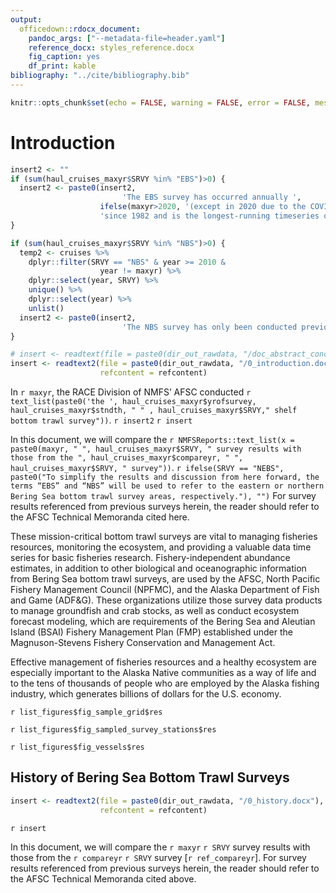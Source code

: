 ```yaml
---
output:
  officedown::rdocx_document: 
    pandoc_args: ["--metadata-file=header.yaml"]
    reference_docx: styles_reference.docx
    fig_caption: yes
    df_print: kable
bibliography: "../cite/bibliography.bib"
---
```


```r
knitr::opts_chunk$set(echo = FALSE, warning = FALSE, error = FALSE, message = FALSE)
```

# Introduction

```r
insert2 <- ""
if (sum(haul_cruises_maxyr$SRVY %in% "EBS")>0) {
  insert2 <- paste0(insert2, 
                         'The EBS survey has occurred annually ', 
                    ifelse(maxyr>2020, '(except in 2020 due to the COVID-19 pandemic) ', ''),
                    'since 1982 and is the longest-running timeseries of fish and invertebrate data in the region [@RN976]. ')
}

if (sum(haul_cruises_maxyr$SRVY %in% "NBS")>0) {
  temp2 <- cruises %>% 
    dplyr::filter(SRVY == "NBS" & year >= 2010 & 
                    year != maxyr) %>% 
    dplyr::select(year, SRVY) %>% 
    unique() %>% 
    dplyr::select(year) %>% 
    unlist()
  insert2 <- paste0(insert2,
                         'The NBS survey has only been conducted previously in ',NMFSReports::text_list(temp2),' [@RN909]. ')
}

# insert <- readtext(file = paste0(dir_out_rawdata, "/doc_abstract_conclusion.docx"))
insert <- readtext2(file = paste0(dir_out_rawdata, "/0_introduction.docx"), 
                    refcontent = refcontent)
```

 
In `r maxyr`, the RACE Division of NMFS' AFSC conducted `r text_list(paste0('the ', haul_cruises_maxyr$yrofsurvey, haul_cruises_maxyr$stndth, " " , haul_cruises_maxyr$SRVY," shelf bottom trawl survey"))`. `r insert2` `r insert`

In this document, we will compare the 
`r NMFSReports::text_list(x = paste0(maxyr, " ", haul_cruises_maxyr$SRVY, " survey results with those from the ", haul_cruises_maxyr$compareyr, " ", haul_cruises_maxyr$SRVY, " survey"))`. 
`r ifelse(SRVY == "NEBS", paste0("To simplify the results and discussion from here forward, the terms “EBS” and “NBS” will be used to refer to the eastern or northern Bering Sea bottom trawl survey areas, respectively."), "")` For survey results referenced from previous surveys herein, the reader should refer to the AFSC Technical Memoranda cited here.

These mission-critical bottom trawl surveys are vital to managing fisheries resources, monitoring the ecosystem, and providing a valuable data time series for basic fisheries research. Fishery-independent abundance estimates, in addition to other biological and oceanographic information from Bering Sea bottom trawl surveys, are used by the AFSC, North Pacific Fishery Management Council (NPFMC), and the Alaska Department of Fish and Game (ADF&G). These organizations utilize those survey data products to manage groundfish and crab stocks, as well as conduct ecosystem forecast modeling, which are requirements of the Bering Sea and Aleutian Island (BSAI) Fishery Management Plan (FMP) established under the Magnuson-Stevens Fishery Conservation and Management Act. 

Effective management of fisheries resources and a healthy ecosystem are especially important to the Alaska Native communities as a way of life and to the tens of thousands of people who are employed by the Alaska fishing industry, which generates billions of dollars for the U.S. economy.

`r list_figures$fig_sample_grid$res `

`r list_figures$fig_sampled_survey_stations$res `

`r list_figures$fig_vessels$res `

## History of Bering Sea Bottom Trawl Surveys


```r
insert <- readtext2(file = paste0(dir_out_rawdata, "/0_history.docx"), 
                    refcontent = refcontent)
```

`r insert`

In this document, we will compare the `r maxyr` `r SRVY` survey results with those from the `r compareyr` `r SRVY` survey [`r ref_compareyr`]. For survey results referenced from previous surveys herein, the reader should refer to the AFSC Technical Memoranda cited above.

